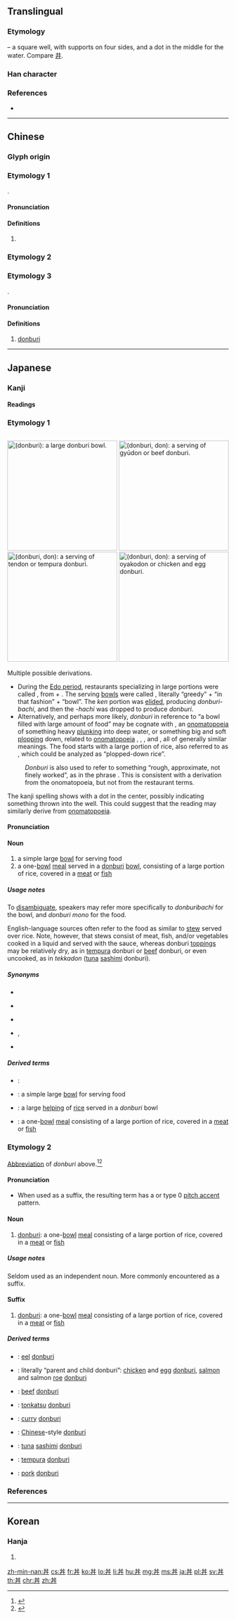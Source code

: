 {{character info/new}}
{{also|井|丹}}<!-- may be replaced by zh-forms -->
==Translingual==

===Etymology===
{{liushu|p}} – a square well, with supports on four sides, and a dot in the middle for the water. Compare [[井]].

===Han character===
{{Han char|rn=3|rad=丶|as=04|sn=5|four=55000|canj=TTI|ids=⿴井丶}}

===References===
* {{Han ref|kx=0081.010|dkj=00101|dj=0164.010|hdz=10045.010|uh=4E3C|ud=20028|bh=C964|bd=51556}}

----

==Chinese==

===Glyph origin===
{{Han etym}}

===Etymology 1===
{{zh-forms}}
{{zh-wp|yue}}
{{onomatopoeic}}.

====Pronunciation====
{{zh-pron
|m=dǎn
|c=dam2
|mn=tw:tôm
|mn-t=dom6/dong6
|mc=y
|oc=n,1
|cat=n
}}

====Definitions====
{{zh-hanzi}}

# {{n-g|The sound of [[toss]]ing something into a [[well]].}}

===Etymology 2===
{{zh-see|井|v}}

===Etymology 3===
{{bor|zh|ja|-}} {{ja-r|丼|ど​ん}}.

====Pronunciation====
{{zh-pron
|m=dōng,dòng
|c=dong1
|cat=n
}}

====Definitions====
{{zh-hanzi}}

# [[donburi]]

----

==Japanese==

===Kanji===
{{ja-kanji|grade=c|rs=丶04}}

====Readings====
{{ja-readings
|goon=[[しょう]] (shō), {{qualifier|historical}} [[しやう]] (shau)
|kanon=[[せい]] (sei)
|kun=[[どん]] (don), [[どんぶり]] (donburi)
}}

===Etymology 1===
<div style="float:right;">
{{wikipedia|lang=ja}}
{{wikipedia|Donburi}}
[[File:Donburi-bachi by jetalone in Ginza, Tokyo.jpg|thumb|250px|{{lang|ja|丼}} (''donburi''): a large '''[[donburi]] [[bowl]]'''.]]
{{wikipedia|lang=ja|丼物|丼物 (the food)}}
{{wikipedia|Donburi}}
[[File:Gyudon_by_jetalone_in_Higashi-Ginza,_Tokyo.jpg|thumb|250px|{{lang|ja|丼}} (''donburi'', ''don''): a serving of ''gyū'''don''''' or [[beef]] '''[[donburi]]'''.]]
[[File:Tendon in Tokyo.jpg|thumb|250px|{{lang|ja|丼}} (''donburi'', ''don''): a serving of ''ten'''don''''' or [[tempura]] '''[[donburi]]'''.]]
[[File:Oyakodon_003.jpg|thumb|250px|{{lang|ja|丼}} (''donburi'', ''don''): a serving of ''oyako'''don''''' or [[chicken]] and [[egg]] '''[[donburi]]'''.]]
</div>
{{ja-kanjitab|yomi=k|どんぶり}}
Multiple possible derivations.
* During the [[w:Edo period|Edo period]], restaurants specializing in large portions were called {{m|ja|慳貪屋|tr=kendon'ya}}, from {{m|ja|慳貪|tr=kendon||greedy|pos=in reference to “very hungry”}} + {{m|ja|屋|tr=ya||house, store, restaurant}}. The serving [[bowl]]s were called {{m|ja|慳貪}}{{m|ja|振り}}{{m|ja|鉢|tr=kendon-buri-bachi}}, literally “greedy” + “in that fashion” + “bowl”. The ''ken'' portion was [[elide]]d, producing ''donburi-bachi'', and then the ''-hachi'' was dropped to produce ''donburi''.
* Alternatively, and perhaps more likely, ''donburi'' in reference to “a bowl filled with large amount of food” may be cognate with {{m|ja|どんぶり|tr=donburi}}, an [[onomatopoeia]] of something heavy [[plunk]]ing into deep water, or something big and soft [[plop]]ping down, related to [[onomatopoeia]] {{m|ja|どぶり|tr=doburi}}, {{m|ja|どぶん|tr=dobun}}, {{m|ja|どんぶ|tr=donbu}}, and {{m|ja|どん|tr=don}}, all of generally similar meanings. The food starts with a large portion of rice, also referred to as {{m|ja|丼飯|tr=donburi meshi}}, which could be analyzed as “plopped-down rice”.
: ''Donburi'' is also used to refer to something “rough, approximate, not finely worked”, as in the phrase {{m|ja|丼勘定|tr=donburi kanjō||rough approximation, loose estimate}}. This is consistent with a derivation from the onomatopoeia, but not from the restaurant terms.

The kanji spelling shows {{m|mul|井||a well}} with a dot in the center, possibly indicating something thrown into the well. This could suggest that the {{etyl|ltc|-}} reading {{IPAchar|/təm<sup>X</sup>/}} may similarly derive from [[onomatopoeia]].

====Pronunciation====
{{ja-pron|yomi=k|どんぶり|acc=0|acc_ref=DJR}}

====Noun====
{{ja-noun|どんぶり}}

# a simple large [[bowl]] for serving food
# a one-[[bowl]] [[meal]] served in a [[donburi]] [[bowl]], consisting of a large portion of rice, covered in a [[meat]] or [[fish]]

=====Usage notes=====
To [[disambiguate]], speakers may refer more specifically to ''donburibachi'' for the bowl, and ''donburi mono'' for the food.

English-language sources often refer to the food as similar to [[stew]] served over rice. Note, however, that stews consist of meat, fish, and/or vegetables cooked in a liquid and served with the sauce, whereas donburi [[topping]]s may be relatively dry, as in [[tempura]] donburi or [[beef]] donburi, or even uncooked, as in ''tekkadon'' ([[tuna]] [[sashimi]] donburi).

=====Synonyms=====
{{der-top|Synonyms}}
{{sense|bowl}}
* {{ja-r|丼鉢|どんぶりばち}}
* {{qualifier|smaller bowl}} {{ja-r|茶碗|ちゃわん}}
* {{qualifier|smaller bowl, northern dialect}} {{ja-r|椀子|わんこ}}
* {{qualifier|smaller bowl, usually wooden}} {{ja-r|椀|わん}}, {{ja-r|碗|わん}}
{{sense|food}}
* {{ja-r|丼物|どんぶりもの}}
{{der-bottom}}

=====Derived terms=====
{{der-top}}
* {{ja-r|丼勘定|どんぶり かんじょう}}:
* {{ja-r|丼鉢|どんぶりばち}}: a simple large [[bowl]] for serving food
* {{ja-r|丼飯|どんぶり めし}}: a large [[helping]] of [[rice]] served in a ''donburi'' bowl
* {{ja-r|丼物|どんぶり もの}}: a one-[[bowl]] [[meal]] consisting of a large portion of rice, covered in a [[meat]] or [[fish]]
{{der-bottom}}

===Etymology 2===
{{ja-kanjitab|yomi=k|どん}}
[[abbreviation|Abbreviation]] of ''donburi'' above.<ref name="KDJ">{{R:Kokugo Dai Jiten}}</ref><ref name="DJR">{{R:Daijirin}}</ref>

====Pronunciation====
{{ja-pron|yomi=k|どん|acc=1|acc_ref=DJR}}
* When used as a suffix, the resulting term has a {{m|ja|平板型|tr=heiban-gata||flat type}} or type 0 [[w:Japanese pitch accent|pitch accent]] pattern.

====Noun====
{{ja-noun|どん}}

# [[donburi]]: a one-[[bowl]] [[meal]] consisting of a large portion of rice, covered in a [[meat]] or [[fish]]

=====Usage notes=====
Seldom used as an independent noun. More commonly encountered as a suffix.

====Suffix====
{{ja-pos|suffix|どん}}

# [[donburi]]: a one-[[bowl]] [[meal]] consisting of a large portion of rice, covered in a [[meat]] or [[fish]]

=====Derived terms=====
{{der-top}}
* {{ja-r|鰻丼|うなどん}}: [[eel]] [[donburi]]
* {{ja-r|親子丼|おやこどん}}: literally “parent and child donburi”: [[chicken]] and [[egg]] [[donburi]], [[salmon]] and salmon [[roe]] [[donburi]]
* {{ja-r|牛丼|ぎゅうどん}}: [[beef]] [[donburi]]
* {{ja-r|カツ丼|カツどん}}: [[tonkatsu]] [[donburi]]
* {{ja-r|カレー丼|カレーどん}}: [[curry]] [[donburi]]
* {{ja-r|中華丼|ちゅうかどん}}: [[Chinese]]-style [[donburi]]
* {{ja-r|鉄火丼|てっかどん}}: [[tuna]] [[sashimi]] [[donburi]]
* {{ja-r|天丼|てんどん}}: [[tempura]] [[donburi]]
* {{ja-r|豚丼|ぶたどん}}: [[pork]] [[donburi]]
{{der-bottom}}

===References===
<references/>

----

==Korean==

===Hanja===
{{ko-hanja|hangeul=정|mr=chŏng}}

# {{defn|lang=ko|sort=丶04}}

[[zh-min-nan:丼]]
[[cs:丼]]
[[fr:丼]]
[[ko:丼]]
[[lo:丼]]
[[li:丼]]
[[hu:丼]]
[[mg:丼]]
[[ms:丼]]
[[ja:丼]]
[[pl:丼]]
[[sv:丼]]
[[th:丼]]
[[chr:丼]]
[[zh:丼]]